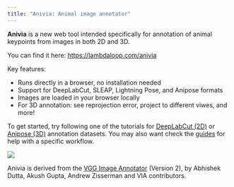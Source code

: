 ```yaml
---
title: "Anivia: Animal image annotator"
---
```


**Anivia** is a new web tool  intended specifically for annotation of animal keypoints from images in both 2D and 3D. 

You can find it here: [https://lambdaloop.com/anivia](https://lambdaloop.com/anivia/)

Key features:

- Runs directly in a browser, no installation needed
- Support for DeepLabCut, SLEAP, Lightning Pose, and Anipose formats
- Images are loaded in your browser locally
- For 3D annotation: see reprojection error, project to different viwes, and more!

To get started, try following one of the tutorials for [DeepLabCut (2D)](tutorial_deeplabcut.qmd) or [Anipose (3D)](tutorial_anipose.qmd) annotation datasets. You may also want check the [guides](guides_intro.qmd) for help with a specific workflow.

![](anivia_screenshot.png){fig-alt="A screenshot of the Anivia interface."}

Anivia is derived from the [VGG Image Annotator](https://www.robots.ox.ac.uk/~vgg/software/via/) (Version 2), by Abhishek Dutta, Akush Gupta, Andrew Zisserman and VIA contributors.


